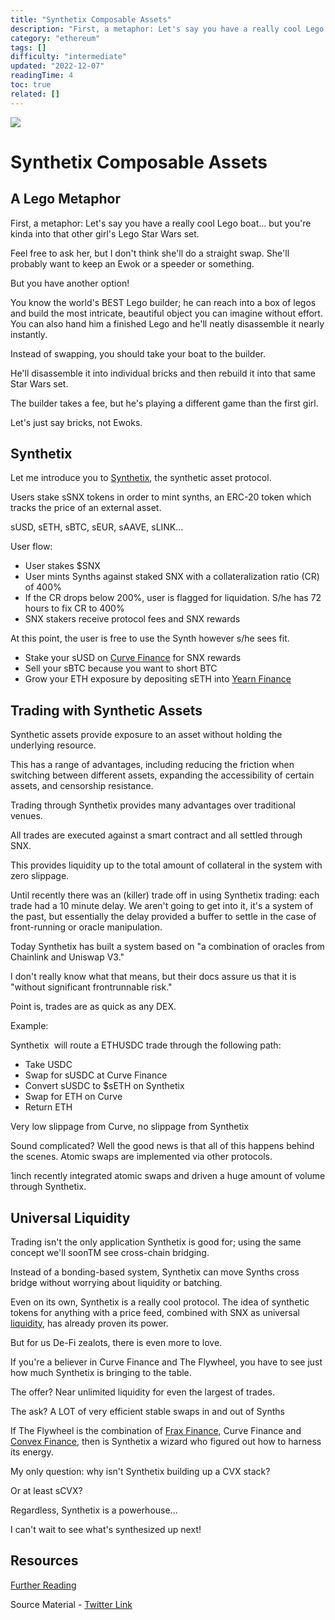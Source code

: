 ```yaml
---
title: "Synthetix Composable Assets"
description: "First, a metaphor: Let's say you have a really cool Lego boat... but you're kinda into that other girl's Lego Star Wars set."
category: "ethereum"
tags: []
difficulty: "intermediate"
updated: "2022-12-07"
readingTime: 4
toc: true
related: []
---
```


![](/images/synthetix-banner.jpeg)

# Synthetix Composable Assets

## A Lego Metaphor

First, a metaphor: Let's say you have a really cool Lego boat... but you're kinda into that other girl's Lego Star Wars set. 

Feel free to ask her, but I don't think she'll do a straight swap. She'll probably want to keep an Ewok or a speeder or something.

But you have another option! 

You know the world's BEST Lego builder; he can reach into a box of legos and build the most intricate, beautiful object you can imagine without effort. You can also hand him a finished Lego and he'll neatly disassemble it nearly instantly.

Instead of swapping, you should take your boat to the builder. 

He'll disassemble it into individual bricks and then rebuild it into that same Star Wars set. 

The builder takes a fee, but he's playing a different game than the first girl. 

Let's just say bricks, not Ewoks.

## Synthetix

Let me introduce you to [Synthetix](https://synthetix.io/), the synthetic asset protocol.

Users stake sSNX tokens in order to mint synths, an ERC-20 token which tracks the price of an external asset.

sUSD, sETH, sBTC, sEUR, sAAVE, sLINK...

User flow:

*   User stakes $SNX
*   User mints Synths against staked SNX with a collateralization ratio (CR) of 400%
*   If the CR drops below 200%, user is flagged for liquidation. S/he has 72 hours to fix CR to 400%
*   SNX stakers receive protocol fees and SNX rewards

At this point, the user is free to use the Synth however s/he sees fit.

*   Stake your sUSD on [Curve Finance](https://curve.fi/) for SNX rewards
*   Sell your sBTC because you want to short BTC
*   Grow your ETH exposure by depositing sETH into [Yearn Finance](https://yearn.finance/vaults)

## Trading with Synthetic Assets

Synthetic assets provide exposure to an asset without holding the underlying resource. 

This has a range of advantages, including reducing the friction when switching between different assets, expanding the accessibility of certain assets, and censorship resistance.

Trading through Synthetix provides many advantages over traditional venues. 

All trades are executed against a smart contract and all settled through SNX.

This provides liquidity up to the total amount of collateral in the system with zero slippage.

Until recently there was an (killer) trade off in using Synthetix trading: each trade had a 10 minute delay. We aren't going to get into it, it's a system of the past, but essentially the delay provided a buffer to settle in the case of front-running or oracle manipulation.

Today Synthetix has built a system based on "a combination of oracles from Chainlink and Uniswap V3."

I don't really know what that means, but their docs assure us that it is "without significant frontrunnable risk."

Point is, trades are as quick as any DEX.

Example:

Synthetix  will route a ETHUSDC trade through the following path:

*   Take USDC
*   Swap for sUSDC at Curve Finance
*   Convert sUSDC to $sETH on Synthetix
*   Swap for ETH on Curve
*   Return ETH

Very low slippage from Curve, no slippage from Synthetix

Sound complicated? Well the good news is that all of this happens behind the scenes. Atomic swaps are implemented via other protocols.

1inch recently integrated atomic swaps and driven a huge amount of volume through Synthetix.

## Universal Liquidity

Trading isn't the only application Synthetix is good for; using the same concept we'll soonTM see cross-chain bridging.

Instead of a bonding-based system, Synthetix can move Synths cross bridge without worrying about liquidity or batching.

Even on its own, Synthetix is a really cool protocol. The idea of synthetic tokens for anything with a price feed, combined with SNX as universal [liquidity](/concepts/liquidity), has already proven its power.

But for us De-Fi zealots, there is even more to love.

If you're a believer in Curve Finance and The Flywheel, you have to see just how much Synthetix is bringing to the table.

The offer? Near unlimited liquidity for even the largest of trades.

The ask? A LOT of very efficient stable swaps in and out of Synths

If The Flywheel is the combination of [Frax Finance](https://frax.finance/), Curve Finance and [Convex Finance](https://www.convexfinance.com/), then is Synthetix a wizard who figured out how to harness its energy.

My only question: why isn't Synthetix building up a CVX stack?

Or at least sCVX?

Regardless, Synthetix is a powerhouse...

I can't wait to see what's synthesized up next!

## Resources

[Further Reading](https://blog.switcheo.com/synthetix-atomic-swaps/)

Source Material - [Twitter Link](https://twitter.com/logarithmicrex/status/1543807572112809984)

